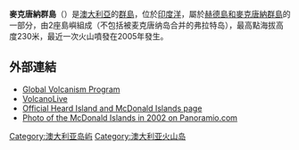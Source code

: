 {{Expand language|1=en|time=2021-05-02T09:30:10+00:00}}
{{Infobox islands
| name             = 麦克唐纳群岛
| native name      = McDonald Islands
| native name lang = en
| map image        = Heard Island and McDonald Islands-CIA WFB Map.png
| coordinates      = {{Coord|53|3|34.9|S|72|35|32.2|E|region:HM_type:isle|display=inline,title}}
| location         = [[印度洋|印度洋]]
| island type      = [[火山岛|火山岛]]
| total islands    = 2
| area_km2         = 2.5
| elevation_m      = 230
| highest mount    = 马克斯韦尔山
| country          = {{AUS}}
| country admin divisions title      = [[属地|属地]]
| country admin divisions            = {{HMD}}
| population       = 0
}}
'''麥克唐納群島'''（{{lang-en|McDonald Islands}}）是[[澳大利亞|澳大利亞]]的[[群島|群島]]，位於[[印度洋|印度洋]]，屬於[[赫德島和麥克唐納群島|赫德島和麥克唐納群島]]的一部分，由2座島嶼組成（不包括被麦克唐纳岛合并的弗拉特岛），最高點海拔高度230米，最近一次火山噴發在2005年發生。

==外部連結==
* [http://volcano.si.edu/world/volcano.cfm?vnum=0304-011 Global Volcanism Program]{{Wayback|url=http://volcano.si.edu/world/volcano.cfm?vnum=0304-011 |date=20130219001019 }}
* [http://volcanolive.com/mcdonaldisland.html VolcanoLive]{{Wayback|url=http://volcanolive.com/mcdonaldisland.html |date=20130522124114 }}
* [http://www.heardisland.aq/ Official Heard Island and McDonald Islands page]{{Wayback|url=http://www.heardisland.aq/ |date=20140702075242 }}
* [http://www.panoramio.com/photo_explorer#view=photo&position=2&with_photo_id=11470644&order=date_desc&user=1918792 Photo of the McDonald Islands in 2002 on Panoramio.com]{{Wayback|url=http://www.panoramio.com/photo_explorer#view=photo&position=2&with_photo_id=11470644&order=date_desc&user=1918792 |date=20130715092150 }}

{{Australia-geo-stub}}
[[Category:澳大利亚岛屿|Category:澳大利亚岛屿]]
[[Category:澳大利亚火山岛|Category:澳大利亚火山岛]]